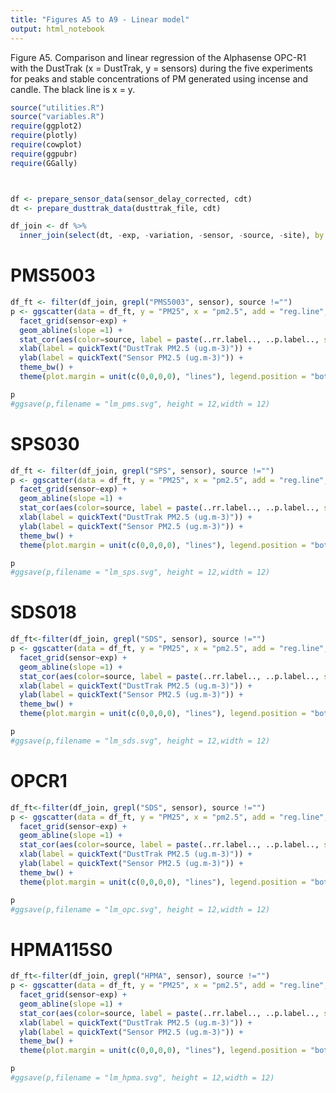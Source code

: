 ```yaml
---
title: "Figures A5 to A9 - Linear model"
output: html_notebook
---
```



Figure A5. Comparison and linear regression of the Alphasense OPC-R1 with the DustTrak (x =
DustTrak, y = sensors) during the five experiments for peaks and stable concentrations of PM generated
using incense and candle. The black line is x = y.

```r

source("utilities.R")
source("variables.R")
require(ggplot2)
require(plotly)
require(cowplot)
require(ggpubr)
require(GGally)




```


```r

df <- prepare_sensor_data(sensor_delay_corrected, cdt)
dt <- prepare_dusttrak_data(dusttrak_file, cdt)

df_join <- df %>%
  inner_join(select(dt, -exp, -variation, -sensor, -source, -site), by  =c("date","date"))
```

# PMS5003
```r
df_ft <- filter(df_join, grepl("PMS5003", sensor), source !="")
p <- ggscatter(data = df_ft, y = "PM25", x = "pm2.5", add = "reg.line",color="source",size=0.5,alpha=0.5) +
  facet_grid(sensor~exp) + 
  geom_abline(slope =1) +
  stat_cor(aes(color=source, label = paste(..rr.label.., ..p.label.., sep = "~`,`~")),size=3,label.x=48) +
  xlab(label = quickText("DustTrak PM2.5 (ug.m-3)")) +
  ylab(label = quickText("Sensor PM2.5 (ug.m-3)")) +
  theme_bw() + 
  theme(plot.margin = unit(c(0,0,0,0), "lines"), legend.position = "bottom", panel.spacing = unit(0, "lines"))

p
#ggsave(p,filename = "lm_pms.svg", height = 12,width = 12)  
```

# SPS030
```r
df_ft <- filter(df_join, grepl("SPS", sensor), source !="")
p <- ggscatter(data = df_ft, y = "PM25", x = "pm2.5", add = "reg.line",color="source",size=0.5,alpha=0.5) +
  facet_grid(sensor~exp) + 
  geom_abline(slope =1) +
  stat_cor(aes(color=source, label = paste(..rr.label.., ..p.label.., sep = "~`,`~")),size=3,label.x=48) +
  xlab(label = quickText("DustTrak PM2.5 (ug.m-3)")) +
  ylab(label = quickText("Sensor PM2.5 (ug.m-3)")) +
  theme_bw() + 
  theme(plot.margin = unit(c(0,0,0,0), "lines"), legend.position = "bottom", panel.spacing = unit(0, "lines"))

p
#ggsave(p,filename = "lm_sps.svg", height = 12,width = 12)  
```

# SDS018
```r
df_ft<-filter(df_join, grepl("SDS", sensor), source !="")
p <- ggscatter(data = df_ft, y = "PM25", x = "pm2.5", add = "reg.line",color="source",size=0.5,alpha=0.5) +
  facet_grid(sensor~exp) + 
  geom_abline(slope =1) +
  stat_cor(aes(color=source, label = paste(..rr.label.., ..p.label.., sep = "~`,`~")),size=3,label.x=48) +
  xlab(label = quickText("DustTrak PM2.5 (ug.m-3)")) +
  ylab(label = quickText("Sensor PM2.5 (ug.m-3)")) +
  theme_bw() + 
  theme(plot.margin = unit(c(0,0,0,0), "lines"), legend.position = "bottom", panel.spacing = unit(0, "lines"))

p
#ggsave(p,filename = "lm_sds.svg", height = 12,width = 12)  
```

# OPCR1
```r
df_ft<-filter(df_join, grepl("SDS", sensor), source !="")
p <- ggscatter(data = df_ft, y = "PM25", x = "pm2.5", add = "reg.line",color="source",size=0.5,alpha=0.5) +
  facet_grid(sensor~exp) + 
  geom_abline(slope =1) +
  stat_cor(aes(color=source, label = paste(..rr.label.., ..p.label.., sep = "~`,`~")),size=3,label.x=48) +
  xlab(label = quickText("DustTrak PM2.5 (ug.m-3)")) +
  ylab(label = quickText("Sensor PM2.5 (ug.m-3)")) +
  theme_bw() + 
  theme(plot.margin = unit(c(0,0,0,0), "lines"), legend.position = "bottom", panel.spacing = unit(0, "lines"))

p
#ggsave(p,filename = "lm_opc.svg", height = 12,width = 12)  
```

# HPMA115S0
```r
df_ft<-filter(df_join, grepl("HPMA", sensor), source !="")
p <- ggscatter(data = df_ft, y = "PM25", x = "pm2.5", add = "reg.line",color="source",size=0.5,alpha=0.5) +
  facet_grid(sensor~exp) + 
  geom_abline(slope =1) +
  stat_cor(aes(color=source, label = paste(..rr.label.., ..p.label.., sep = "~`,`~")),size=3,label.x=48) +
  xlab(label = quickText("DustTrak PM2.5 (ug.m-3)")) +
  ylab(label = quickText("Sensor PM2.5 (ug.m-3)")) +
  theme_bw() + 
  theme(plot.margin = unit(c(0,0,0,0), "lines"), legend.position = "bottom", panel.spacing = unit(0, "lines"))

p
#ggsave(p,filename = "lm_hpma.svg", height = 12,width = 12)  
```